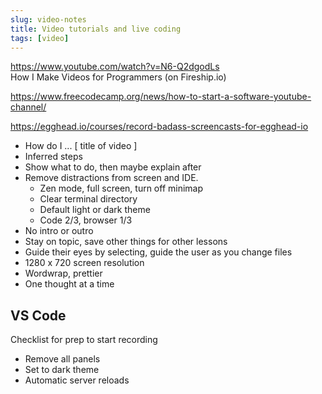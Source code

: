 ```yaml
---
slug: video-notes
title: Video tutorials and live coding
tags: [video]
---
```


<!--truncate-->

https://www.youtube.com/watch?v=N6-Q2dgodLs<br />
How I Make Videos for Programmers (on Fireship.io)

https://www.freecodecamp.org/news/how-to-start-a-software-youtube-channel/

https://egghead.io/courses/record-badass-screencasts-for-egghead-io

- How do I ... [ title of video ]
- Inferred steps
- Show what to do, then maybe explain after
- Remove distractions from screen and IDE.
  - Zen mode, full screen, turn off minimap
  - Clear terminal directory
  - Default light or dark theme
  - Code 2/3, browser 1/3
- No intro or outro
- Stay on topic, save other things for other lessons
- Guide their eyes by selecting, guide the user as you change files
- 1280 x 720 screen resolution
- Wordwrap, prettier
- One thought at a time

## VS Code

Checklist for prep to start recording
- Remove all panels
- Set to dark theme
- Automatic server reloads

